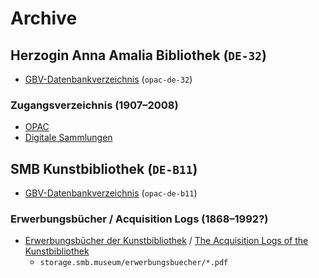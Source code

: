 # Archive

## Herzogin Anna Amalia Bibliothek (`DE-32`)

- [GBV-Datenbankverzeichnis](https://uri.gbv.de/database/opac-de-32) (`opac-de-32`)

### Zugangsverzeichnis (1907–2008)

- [OPAC](https://opac.lbs-weimar.gbv.de/DB=2/SET=4/TTL=1/CMD?ACT=SRCHA&IKT=54&SRT=YOP&TRM=EPN%203671275693%20OR%20366656402X)
- [Digitale Sammlungen](https://haab-digital.klassik-stiftung.de/viewer/toc/3671275693/)

## SMB Kunstbibliothek (`DE-B11`)

- [GBV-Datenbankverzeichnis](https://uri.gbv.de/database/opac-de-b11) (`opac-de-b11`)

### Erwerbungsbücher / Acquisition Logs (1868–1992?)

- [Erwerbungsbücher der Kunstbibliothek](https://www.smb.museum/museen-einrichtungen/kunstbibliothek/sammeln-forschen/erwerbungsbuecher/) / [The Acquisition Logs of the Kunstbibliothek](https://www.smb.museum/en/museums-institutions/kunstbibliothek/collection-research/acquisition-and-accession-logs/)
  - `storage.smb.museum/erwerbungsbuecher/*.pdf`
